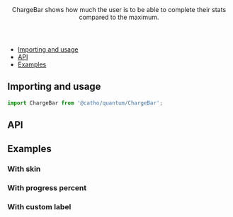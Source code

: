 

<Meta title="ChargeBar" component={ChargeBar}  />

<Header title="ChargeBar">
    ChargeBar shows how much the user is to be able to complete their stats compared to the maximum.
</Header>

- [Importing and usage](#importing)
- [API](#api)
- [Examples](#examples)

## <a id="importing"></a>Importing and usage

```js
import ChargeBar from '@catho/quantum/ChargeBar';
```

<Canvas>
  <Story id="chargebar--default"/>
</Canvas>

## <a id="api"></a>API

<ArgsTable of={ChargeBar} />

## <a id="examples"></a>Examples

### With skin

<Canvas>
  <Story id="chargebar--with-skin"/>
</Canvas>

### With progress percent

<Canvas>
  <Story id="chargebar--with-progress-percent" />
</Canvas>

### With custom label

<Canvas>
  <Story id="chargebar--with-label"/>
</Canvas>
